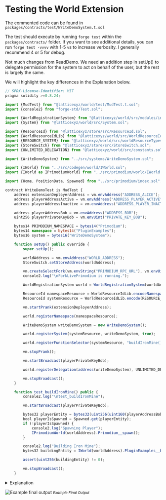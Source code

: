 # Testing the World Extension
The commented code can be found in `packages/contracts/test/WriteDemoSystem.t.sol`

The test should execute by running `forge test` within the `packages/contracts/` folder. If you want to see additional details, you can run `forge test -vvvv` with 1-5 `v`s to increase verbosity. I generally recommend 4 or 5 for debug.

Not much changes from ReadDemo.  We need an addition step in setUp() to delegate permission for the system to act on behalf of the user, but the rest is largely the same.

We will highlight the key differences in the Explanation below.

```ts filename="WriteDemoSystem.t.sol"
// SPDX-License-Identifier: MIT
pragma solidity >=0.8.24;

import {MudTest} from "@latticexyz/world/test/MudTest.t.sol";
import {console2} from "forge-std/Test.sol";

import {WorldRegistrationSystem} from "@latticexyz/world/src/modules/init/implementations/WorldRegistrationSystem.sol";
import {System} from "@latticexyz/world/src/System.sol";

import {ResourceId} from "@latticexyz/store/src/ResourceId.sol";
import {WorldResourceIdLib} from "@latticexyz/world/src/WorldResourceId.sol";
import {RESOURCE_SYSTEM} from "@latticexyz/world/src/worldResourceTypes.sol";
import {StoreSwitch} from "@latticexyz/store/src/StoreSwitch.sol";
import {UNLIMITED_DELEGATION} from "@latticexyz/world/src/constants.sol";

import {WriteDemoSystem} from "../src/systems/WriteDemoSystem.sol";

import {IWorld} from "../src/codegen/world/IWorld.sol";
import {IWorld as IPrimodiumWorld} from "../src/primodium/world/IWorld.sol";

import {Home, PositionData, Spawned} from "../src/primodium/index.sol";

contract WriteDemoTest is MudTest {
    address extensionDeployerAddress = vm.envAddress("ADDRESS_ALICE");
    address playerAddressActive = vm.envAddress("ADDRESS_PLAYER_ACTIVE");
    address playerAddressInactive = vm.envAddress("ADDRESS_PLAYER_INACTIVE");

    address playerAddressBob = vm.envAddress("ADDRESS_BOB");
    uint256 playerPrivateKeyBob = vm.envUint("PRIVATE_KEY_BOB");

    bytes14 PRIMODIUM_NAMESPACE = bytes14("Primodium");
    bytes14 namespace = bytes14("PluginExamples");
    bytes16 system = bytes16("WriteDemoSystem");

    function setUp() public override {
        super.setUp();

        worldAddress = vm.envAddress("WORLD_ADDRESS");
        StoreSwitch.setStoreAddress(worldAddress);

        vm.createSelectFork(vm.envString("PRIMODIUM_RPC_URL"), vm.envUint("BLOCK_NUMBER"));
        console2.log("\nForkLivePrimodium is running.");

        WorldRegistrationSystem world = WorldRegistrationSystem(worldAddress);

        ResourceId namespaceResource = WorldResourceIdLib.encodeNamespace(bytes14(namespace));
        ResourceId systemResource = WorldResourceIdLib.encode(RESOURCE_SYSTEM, namespace, system);

        vm.startPrank(extensionDeployerAddress);

        world.registerNamespace(namespaceResource);

        WriteDemoSystem writeDemoSystem = new WriteDemoSystem();

        world.registerSystem(systemResource, writeDemoSystem, true);

        world.registerFunctionSelector(systemResource, "buildIronMine()");

        vm.stopPrank();

        vm.startBroadcast(playerPrivateKeyBob);

        world.registerDelegation(address(writeDemoSystem), UNLIMITED_DELEGATION, new bytes(0));

        vm.stopBroadcast();
    }

    function test_buildIronMine() public {
        console2.log("\ntest_buildIronMine");

        vm.startBroadcast(playerPrivateKeyBob);

        bytes32 playerEntity = bytes32(uint256(uint160(playerAddressBob)));
        bool playerIsSpawned = Spawned.get(playerEntity);
        if (!playerIsSpawned) {
            console2.log("Spawning Player");
            IPrimodiumWorld(worldAddress).Primodium__spawn();
        }

        console2.log("Building Iron Mine");
        bytes32 buildingEntity = IWorld(worldAddress).PluginExamples__buildIronMine();

        assert(uint256(buildingEntity) != 0);

        vm.stopBroadcast();
    }
```

<details>
<summary>Explanation</summary>

```ts
import {UNLIMITED_DELEGATION} from "@latticexyz/world/src/constants.sol";
```
This is a new import related to delegations. Aside from `UNLIMITED_DELEGATION`, there are also more restrictive options such as `CALLBOUND_DELEGATION`, `SYSTEMBOUND_DELEGATION`, and `TIMEBOUND_DELEGATION`.

```ts
world.registerDelegation(address(writeDemoSystem), UNLIMITED_DELEGATION, new bytes(0));
```
Here we execute the delegation.  Note that we need to prank from a private key instead of an address, since this will normally cost gas.

</details>

![Example final output ](../public/examples/writedemo/writedemodone.png)
<small>_Example Final Output_</small>